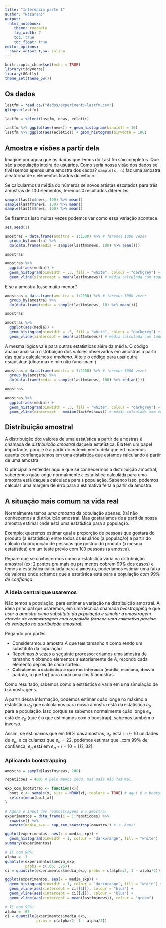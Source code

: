 ```yaml
---
title: "Inferência parte 1"
author: "Nazareno"
output: 
  html_notebook:
    theme: readable
    fig_width: 7
    toc: true
    toc_float: true
editor_options: 
  chunk_output_type: inline
---
```


```r
knitr::opts_chunk$set(echo = TRUE)
library(tidyverse)
library(GGally)
theme_set(theme_bw())
```

## Os dados

```r
lastfm = read.csv("dados/experimento-lastfm.csv")
glimpse(lastfm)

lastfm = select(lastfm, news, ecletic)

lastfm %>% ggplot(aes(news)) + geom_histogram(binwidth = 10)
lastfm %>% ggplot(aes(ecletic)) + geom_histogram(binwidth = 100)
```

## Amostra e visões a partir dela

Imagine por agora que os dados que temos do Last.fm são completos. Que são a população inteira de usuários. Como seria nossa visão dos dados se tivéssemos apenas uma amostra dos dados? `sample(x, n)` faz uma amostra aleatórioa de `n` elementos tirados do vetor `x`:

Se calcularmos a média do números de novos artistas escutados para três amostras de 100 elementos, teremos 3 resultados diferentes:

```r
sample(lastfm$news, 100) %>% mean()
sample(lastfm$news, 100) %>% mean()
sample(lastfm$news, 100) %>% mean()
```

Se fizermos isso muitas vezes podemos ver como essa variação acontece.

```r
set.seed(1)

amostras = data.frame(amostra = 1:1000) %>% # faremos 1000 vezes
  group_by(amostra) %>% 
  do(data.frame(media = sample(lastfm$news, 100) %>% mean()))

amostras

amostras %>% 
  ggplot(aes(media)) + 
  geom_histogram(binwidth = .5, fill = "white", colour = "darkgrey") + 
  geom_vline(xintercept = mean(lastfm$news)) # média calculada com todos os dados
```

E se a amostra fosse muito menor?

```r
amostras = data.frame(amostra = 1:1000) %>% # faremos 1000 vezes
  group_by(amostra) %>% 
  do(data.frame(media = sample(lastfm$news, 10) %>% mean()))

amostras

amostras %>% 
  ggplot(aes(media)) + 
  geom_histogram(binwidth = .5, fill = "white", colour = "darkgrey") + 
  geom_vline(xintercept = mean(lastfm$news)) # média calculada com todos os dados

```

A mesma lógica vale para outras estatísticas além da média. O código abaixo analisa a distribuição dos valores observados em amostras a partir das quais calculamos a _mediana_. Altere o código para usar outra estatística: (dica: max e min não funcionam.) 

```r
amostras = data.frame(amostra = 1:1000) %>% # faremos 1000 vezes
  group_by(amostra) %>% 
  do(data.frame(media = sample(lastfm$news, 100) %>% median()))

amostras

amostras %>% 
  ggplot(aes(media)) + 
  geom_histogram(binwidth = .5, fill = "white", colour = "darkgrey") + 
  geom_vline(xintercept = median(lastfm$news)) # média calculada com todos os dados
```

## Distribuição amostral

A distribuição dos valores de uma estatística a partir de amostras é chamada de *distribuição amostral* daquela estatística. Ela tem um papel importante, porque é a partir do entendimento dela que estimaremos quanta confiança temos em uma estatística que estamos calculando a partir de uma amostra.

O principal a entender aqui é que se conhecermos a distribuição amostral, saberemos quão longe normalmente a estatística calculada para uma amostra está daquela calculada para a população. Sabendo isso, podemos calcular uma margem de erro para a estimativa feita a partir da amostra.

## A situação mais comum na vida real

Normalmente temos *uma amostra* da população apenas. Daí não conhecemos a distribuição amostral. Mas gostaríamos de a parti da nossa amostra estimar onde está uma estatística para a população. 

Exemplo: queremos estimar qual a proporção de pessoas que gostará do produto (a estatística) entre todos os usuários (a população) a partir do cálculo da proporção de pessoas que gostou do produto (a mesma estatística) em um teste prévio com 100 pessoas (a amostra).

Repare que se conhecermos como a estatística varia na distribuição amostral (ex: 2 pontos pra mais ou pra menos cobrem 99% dos casos) e temos a estatística calculada para a amostra, poderíamos estimar uma faixa de valores onde achamos que a estatística está para a população _com 99% de confiança_.

### A ideia central que usaremos

Não temos a população, para estimar a variação na distribuição amostral. A ideia principal que usaremos, em uma técnica chamada *boostrapping* é que _usar a amostra como substituto da população e simular a amostragem através de reamostragem com reposição fornece uma estimativa precisa da variação na distribuição amostral_. 

Pegando por partes: 

 * Consideramos a amostra $A$ que tem tamanho $n$ como sendo um substituto da população  
 * Repetimos $b$ vezes o seguinte processo: criamos uma amostra de tamanho $n$ obtendo elementos aleatoriamente de $A$, repondo cada elemento depois de cada sorteio. 
 * Calculamos a estatística $e$ que nos interessa (média, mediana, desvio padrão, o que for) para cada uma das $b$ amostras. 
 
Como resultado, sabemos como a estatística $e$ varia em uma simulação de $b$ amostragens. 

A partir dessa informação, podemos estimar quão longe no máximo a estatística $e_a$ que calculamos para nossa amostra está da estatística $e_p$ para a população. Isso porque se sabemos normalmente quão longe $e_a$ está de $e_p$ (que é o que estimamos com o boostrap), sabemos também o inverso. 

Assim, se estimamos que em 99% das amostras, $e_a$ está a +/- 10 unidades de $e_p$, e calculamos que $e_a = 22$, podemos estimar que _com 99% de confiança, $e_p$ está em $e_a +/ - 10 = [12, 32]$. 

### Aplicando bootstrapping 

```r
amostra = sample(lastfm$news, 200)

repeticoes = 4000 # pelo menos 2000, mas mais não faz mal.

exp_com_bootstrap <- function(x){
  boot_x <- sample(x, size = NROW(x), replace = TRUE) # aqui é o bootstrap
  return(mean(boot_x))
}

# Agora o input das reamostragens é a amostra!
experimentos = data_frame(i = 1:repeticoes) %>% 
  rowwise() %>% 
  mutate(media_exp = exp_com_bootstrap(amostra)) # <- Aqui!

ggplot(experimentos, aes(x = media_exp)) + 
  geom_histogram(binwidth = 1, colour = "darkorange", fill = "white")
summary(experimentos)

# IC com 90%: 
alpha = .1
quantile(experimentos$media_exp, 
         probs = c(.05, .95))
ci = quantile(experimentos$media_exp, probs = c(alpha/2, 1 - alpha/2))

ggplot(experimentos, aes(x = media_exp)) + 
  geom_histogram(binwidth = 1, colour = "darkorange", fill = "white") + 
  geom_vline(aes(xintercept = ci[[1]]), colour = "blue") + 
  geom_vline(aes(xintercept = ci[[2]]), colour = "blue") + 
  geom_vline(aes(xintercept = mean(lastfm$news)), colour = "green")

# IC com 95%: 
alpha = .05
ci = quantile(experimentos$media_exp, 
              probs = c(alpha/2, 1 - alpha/2))
```


